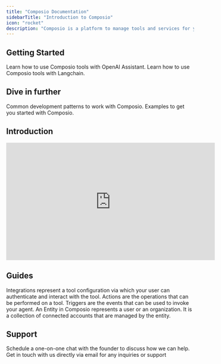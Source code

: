 ```yaml
---
title: "Composio Documentation"
sidebarTitle: "Introduction to Composio"
icon: "rocket"
description: "Composio is a platform to manage tools and services for your agents, enabling them to perform actions and receive webhooks on behalf of you and your users."
---
```


## Getting Started
<CardGroup cols={2}>
<Card title="Getting Started - Python, OpenAI" color="#2A60FE" href="quickstart">
   Learn how to use Composio tools with OpenAI Assistant.
</Card>
<Card title="🦜🔗 Getting Started - Langchain" color="#2A60FE" href="../framework/langchain">
   Learn how to use Composio tools with Langchain.
</Card>
</CardGroup>

## Dive in further
<CardGroup cols={2}>
<Card title="Common Patterns" color="#2A60FE" href="/guides/patterns">
   Common development patterns to work with Composio.
</Card>
<Card title="Examples" color="#2A60FE" href="/guides/examples">
   Examples to get you started with Composio.
</Card>
</CardGroup>

## Introduction
<Illustration src="/images/composio-intro-illustration.svg" alt="Introduction to Composio Platform" />

<iframe width="560" height="315" src="https://www.youtube.com/embed/ujxKzS0b5qg" title="YouTube video player" frameborder="0" allow="accelerometer; autoplay; clipboard-write; encrypted-media; gyroscope; picture-in-picture" allowfullscreen></iframe>



## Guides
<CardGroup cols={3}>
<Card title="Integrations" icon="link" iconType="duotone" href="/guides/patterns/integrations">
   Integrations represent a tool configuration via which your user can authenticate and interact with the tool.
</Card>
<Card title="Actions" icon="screwdriver-wrench" iconType="duotone" href="/guides/patterns/actions">
   Actions are the operations that can be performed on a tool.
</Card>
<Card title="Triggers" icon="message-exclamation" iconType="duotone" href="/guides/patterns/triggers">
   Triggers are the events that can be used to invoke your agent.
</Card>
<Card title="Entities" icon="users" iconType="duotone" href="/guides/patterns/entity">
   An Entity in Composio represents a user or an organization. It is a collection of connected accounts that are managed by the entity.
</Card>
</CardGroup>

## Support
<CardGroup cols={2}>
<Card title="Talk to the Founder" icon="phone" iconType="duotone" href="https://cal.com/team/composio/chat-with-soham">
   Schedule a one-on-one chat with the founder to discuss how we can help. 
</Card>
<Card title="Email Us" icon="envelope" iconType="duotone" href="mailto:tech@composio.dev">
  Get in touch with us directly via email for any inquiries or support
</Card>
</CardGroup>



